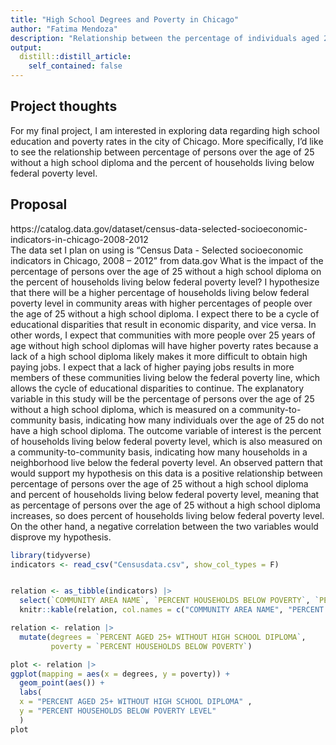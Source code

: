 ```yaml
---
title: "High School Degrees and Poverty in Chicago"
author: "Fatima Mendoza"
description: "Relationship between the percentage of individuals aged 25 and over without a high school diploma and the percentage of households living below the poverty level in Chicago neighborhoods"
output:
  distill::distill_article:
    self_contained: false
---
```




## Project thoughts

For my final project, I am interested in exploring data regarding high school education and poverty rates in the city of Chicago. More specifically, I'd like to see the relationship between percentage of persons over the age of 25 without a high school diploma and the percent of households living below federal poverty level.



## Proposal 

https://catalog.data.gov/dataset/census-data-selected-socioeconomic-indicators-in-chicago-2008-2012  
The data set I plan on using is "Census Data - Selected socioeconomic indicators in Chicago, 2008 – 2012" from data.gov
	What is the impact of the percentage of persons over the age of 25 without a high school diploma on the percent of households living below federal poverty level? I hypothesize that there will be a higher percentage of households living below federal poverty level in community areas with higher percentages of people over the age of 25 without a high school diploma. I expect there to be a cycle of educational disparities that result in economic disparity, and vice versa. In other words, I expect that communities with more people over 25 years of age without high school diplomas will have higher poverty rates because a lack of a high school diploma likely makes it more difficult to obtain high paying jobs. I expect that a lack of higher paying jobs results in more members of these communities living below the federal poverty line, which allows the cycle of educational disparities to continue. The explanatory variable in this study will be the percentage of persons over the age of 25 without a high school diploma, which is measured on a community-to-community basis, indicating how many individuals over the age of 25 do not have a high school diploma. The outcome variable of interest is the percent of households living below federal poverty level, which is also measured on a community-to-community basis, indicating how many households in a neighborhood live below the federal poverty level. An observed pattern that would support my hypothesis on this data is a positive relationship between percentage of persons over the age of 25 without a high school diploma and percent of households living below federal poverty level, meaning that as percentage of persons over the age of 25 without a high school diploma increases, so does percent of households living below federal poverty level. On the other hand, a negative correlation between the two variables would disprove my hypothesis.
	

```r
library(tidyverse)
indicators <- read_csv("Censusdata.csv", show_col_types = F)


relation <- as_tibble(indicators) |>
  select(`COMMUNITY AREA NAME`, `PERCENT HOUSEHOLDS BELOW POVERTY`, `PERCENT AGED 25+ WITHOUT HIGH SCHOOL DIPLOMA`)
  knitr::kable(relation, col.names = c("COMMUNITY AREA NAME", "PERCENT HOUSEHOLDS BELOW POVERTY LEVEL", "PERCENT AGED 25+ WITHOUT HIGH SCHOOL DIPLOMA"), digits = 3)

relation <- relation |>
  mutate(degrees = `PERCENT AGED 25+ WITHOUT HIGH SCHOOL DIPLOMA`, 
         poverty = `PERCENT HOUSEHOLDS BELOW POVERTY`)

plot <- relation |>
ggplot(mapping = aes(x = degrees, y = poverty)) +
  geom_point(aes()) +
  labs(
  x = "PERCENT AGED 25+ WITHOUT HIGH SCHOOL DIPLOMA" ,
  y = "PERCENT HOUSEHOLDS BELOW POVERTY LEVEL"
  ) 
plot
```

	
